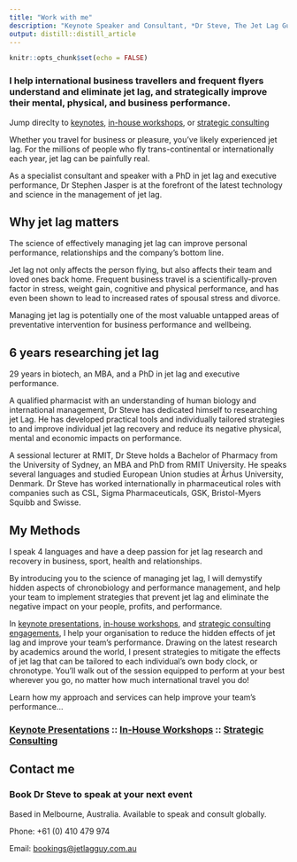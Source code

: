 ```yaml
---
title: "Work with me"
description: "Keynote Speaker and Consultant, *Dr Steve, The Jet Lag Guy*"
output: distill::distill_article
---
```


```r
knitr::opts_chunk$set(echo = FALSE)
```

### I help international business travellers and frequent flyers understand and eliminate jet lag, and strategically improve their mental, physical, and business performance.
<aside>
Jump direclty to [keynotes](keynotes.html), [in-house workshops](workshops.html), or [strategic consulting](consulting.html)</aside>

Whether you travel for business or pleasure, you’ve likely experienced jet lag. For the millions of people who fly trans-continental or internationally each year, jet lag can be painfully real.

As a specialist consultant and speaker with a PhD in jet lag and executive performance, Dr Stephen Jasper is at the forefront of the latest technology and science in the management of jet lag.



## Why jet lag matters

The science of effectively managing jet lag can improve personal performance, relationships and the company’s bottom line.

Jet lag not only affects the person flying, but also affects their team and loved ones back home. Frequent business travel is a scientifically-proven factor in stress, weight gain, cognitive and physical performance, and has even been shown to lead to increased rates of spousal stress and divorce.

Managing jet lag is potentially one of the most valuable untapped areas of preventative intervention for business performance and wellbeing.



## 6 years researching jet lag
<aside>
29 years in biotech, an MBA, and a PhD in jet lag and executive performance.  </aside>
A qualified pharmacist with an understanding of human biology and international management, Dr Steve has dedicated himself to researching jet Lag. He has developed practical tools and individually tailored strategies to and improve individual jet lag recovery and reduce its negative physical, mental and economic impacts on performance.

A sessional lecturer at RMIT, Dr Steve holds a Bachelor of Pharmacy from the University of Sydney, an MBA and PhD from RMIT University. He speaks several languages and studied European Union studies at Århus University, Denmark. Dr Steve has worked internationally in pharmaceutical roles with companies such as CSL, Sigma Pharmaceuticals, GSK, Bristol-Myers Squibb and Swisse.



## My Methods
<aside>I speak 4 languages and have a deep passion for jet lag research and recovery in business, sport, health and relationships.
</aside>

By introducing you to the science of managing jet lag, I will demystify hidden aspects of chronobiology and performance management, and help your team to implement strategies that prevent jet lag and eliminate the negative impact on your people, profits, and performance.

In [keynote presentations](keynotes.html), [in-house workshops](workshops.html), and [strategic consulting engagements](consulting.html), I help your organisation to reduce the hidden effects of jet lag and improve your team’s performance. Drawing on the latest research by academics around the world, I present strategies to mitigate the effects of jet lag that can be tailored to each individual’s own body clock, or chronotype. You’ll walk out of the session equipped to perform at your best wherever you go, no matter how much international travel you do!

Learn how my approach and services can help improve your team's performance...

### [Keynote Presentations](keynotes.html)  ::  [In-House Workshops](workshops.html)  ::  [Strategic Consulting](consulting.html)


## Contact me
### Book Dr Steve to speak at your next event

<aside>
Based in Melbourne, Australia.
Available to speak and consult globally.
</aside>

Phone: +61 (0) 410 479 974

Email: [bookings@jetlagguy.com.au](mailto:bookings@jetlagguy.com.au)




